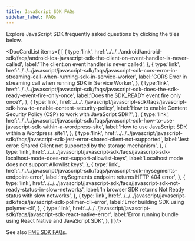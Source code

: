 ```yaml
---
title: JavaScript SDK FAQs
sidebar_label: FAQs
---
```



Explore JavaScript SDK frequently asked questions by clicking the tiles below.

<p />

<DocCardList items={
  [
    { 
      type:'link', href:'../../../android/android-sdk/faqs/android-ios-javascript-sdk-the-client-on-event-handler-is-never-called',
      label:'The client.on event handler is never called', 
    },
    { 
      type:'link', href:'../../../javascript/javascript-sdk/faqs/javascript-sdk-cors-error-in-streaming-call-when-running-sdk-in-service-worker',
      label:'CORS Error in streaming call when running SDK in Service Worker', 
    },
    { 
      type:'link', 
      href:'../../../javascript/javascript-sdk/faqs/javascript-sdk-does-the-sdk-ready-event-fire-only-once', 
      label:'Does the SDK_READY event fire only once?', 
    },
    { 
      type:'link', 
      href:'../../../javascript/javascript-sdk/faqs/javascript-sdk-how-to-enable-content-security-policy', 
      label:'How to enable Content Security Policy (CSP) to work with JavaScript SDK?', 
    },
    { 
      type:'link', 
      href:'../../../javascript/javascript-sdk/faqs/javascript-sdk-how-to-use-javascript-sdk-within-a-wordpress-site', 
      label:'How to use JavaScript SDK within a Wordpress site?', 
    },
    { 
      type:'link', 
      href:'../../../javascript/javascript-sdk/faqs/javascript-sdk-jest-error-shared-client-not-supported', 
      label:'Jest error: Shared Client not supported by the storage mechanism', 
    },
    { 
      type:'link', 
      href:'../../../javascript/javascript-sdk/faqs/javascript-sdk-localhost-mode-does-not-support-allowlist-keys', 
      label:'Localhost mode does not support Allowlist keys', 
    },
    { 
      type:'link', 
      href:'../../../javascript/javascript-sdk/faqs/javascript-sdk-mysegments-endpoint-error', 
      label:'mySegments endpoint returns HTTP 404 error', 
    },
    { 
      type:'link', 
      href:'../../../javascript/javascript-sdk/faqs/javascript-sdk-not-ready-status-in-slow-networks', 
      label:'In browser SDK returns Not Ready status with slow networks', 
    },
    { 
      type:'link', 
      href:'../../../javascript/javascript-sdk/faqs/javascript-sdk-polimer-cli-error', 
      label:'Error building SDK using polymer-cli', 
    },
    { 
      type:'link', 
      href:'../../../javascript/javascript-sdk/faqs/javascript-sdk-react-native-error', 
      label:'Error running bundle using React Native and JavaScript SDK', 
    },
  ]
}/>

See also [FME SDK FAQs](/docs/feature-management-experimentation/sdks-and-infrastructure/docs/sdks/zfaqs/).